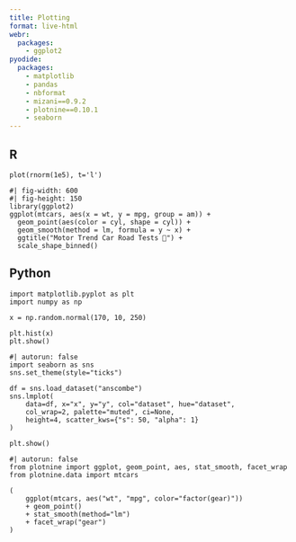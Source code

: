 ```yaml
---
title: Plotting
format: live-html
webr:
  packages:
    - ggplot2
pyodide:
  packages:
    - matplotlib
    - pandas
    - nbformat
    - mizani==0.9.2
    - plotnine==0.10.1
    - seaborn
---
```


## R

```webr
plot(rnorm(1e5), t='l')
```

```webr
#| fig-width: 600
#| fig-height: 150
library(ggplot2)
ggplot(mtcars, aes(x = wt, y = mpg, group = am)) +
  geom_point(aes(color = cyl, shape = cyl)) +
  geom_smooth(method = lm, formula = y ~ x) +
  ggtitle("Motor Trend Car Road Tests 🚀") +
  scale_shape_binned()
```

## Python

```pyodide
import matplotlib.pyplot as plt
import numpy as np

x = np.random.normal(170, 10, 250)

plt.hist(x)
plt.show() 
```

```pyodide
#| autorun: false
import seaborn as sns
sns.set_theme(style="ticks")

df = sns.load_dataset("anscombe")
sns.lmplot(
    data=df, x="x", y="y", col="dataset", hue="dataset",
    col_wrap=2, palette="muted", ci=None,
    height=4, scatter_kws={"s": 50, "alpha": 1}
)

plt.show()
```

```pyodide
#| autorun: false
from plotnine import ggplot, geom_point, aes, stat_smooth, facet_wrap
from plotnine.data import mtcars

(
    ggplot(mtcars, aes("wt", "mpg", color="factor(gear)"))
    + geom_point()
    + stat_smooth(method="lm")
    + facet_wrap("gear")
)
```
